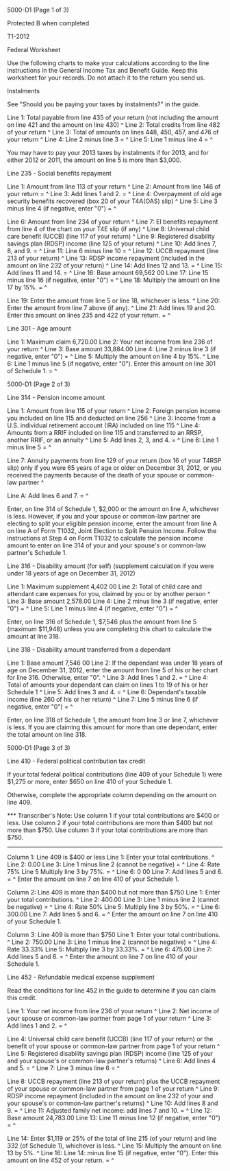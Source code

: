 ﻿5000-D1 (Page 1 of 3) 
 
Protected B when completed 
 
T1-2012 
 
Federal Worksheet 
 
Use the following charts to make your calculations according to the line 
instructions in the General Income Tax and Benefit Guide. Keep this worksheet 
for your records. Do not attach it to the return you send us. 
 
Instalments 
 
See "Should you be paying your taxes by instalments?" in the guide. 
 
Line 1: Total payable from line 435 of your return (not including the amount 
on line 421 and the amount on line 430) ^
Line 2: Total credits from line 482 of your return ^
Line 3: Total of amounts on lines 448, 450, 457, and 476 of your return ^
Line 4: Line 2 minus line 3 = ^
Line 5: Line 1 minus line 4 = ^
 
You may have to pay your 2013 taxes by instalments if for 2013, and for 
either 2012 or 2011, the amount on line 5 is more than $3,000. 
 
Line 235 - Social benefits repayment 
 
Line 1: Amount from line 113 of your return ^
Line 2: Amount from line 146 of your return = ^
Line 3: Add lines 1 and 2. = ^
Line 4: Overpayment of old age security benefits recovered (box 20 of your 
T4A(OAS) slip) ^
Line 5: Line 3 minus line 4 (if negative, enter "0") = ^
 
Line 6: Amount from line 234 of your return ^
Line 7: EI benefits repayment from line 4 of the chart on your T4E slip (if 
any) ^
Line 8: Universal child care benefit (UCCB) (line 117 of your return) ^
Line 9: Registered disability savings plan (RDSP) income (line 125 of your 
return) ^
Line 10: Add lines 7, 8, and 9. = ^
Line 11: Line 6 minus line 10 = ^
Line 12: UCCB repayment (line 213 of your return) ^
Line 13: RDSP income repayment (included in the amount on line 232 of your 
return) ^
Line 14: Add lines 12 and 13. = ^
Line 15: Add lines 11 and 14. = ^
Line 16: Base amount 69,562 00 
Line 17: Line 15 minus line 16 (if negative, enter "0") = ^
Line 18: Multiply the amount on line 17 by 15%. = ^
 
Line 19: Enter the amount from line 5 or line 18, whichever is less. ^
Line 20: Enter the amount from line 7 above (if any). ^
Line 21: Add lines 19 and 20. Enter this amount on lines 235 and 422 of your 
return. = ^
 
Line 301 - Age amount 
 
Line 1: Maximum claim 6,720.00 
Line 2: Your net income from line 236 of your return ^
Line 3: Base amount 33,884.00 
Line 4: Line 2 minus line 3 (if negative, enter "0") = ^
Line 5: Multiply the amount on line 4 by 15%. ^
Line 6: Line 1 minus line 5 (if negative, enter "0"). Enter this amount on 
line 301 of Schedule 1. = ^
 
 
5000-D1 (Page 2 of 3) 
 
Line 314 - Pension income amount 
 
Line 1: Amount from line 115 of your return ^
Line 2: Foreign pension income you included on line 115 and deducted on line 
256 ^
Line 3: Income from a U.S. individual retirement account (IRA) included on 
line 115 ^
Line 4: Amounts from a RRIF included on line 115 and transferred to an RRSP, 
another RRIF, or an annuity ^
Line 5: Add lines 2, 3, and 4. = ^
Line 6: Line 1 minus line 5 = ^
 
Line 7: Annuity payments from line 129 of your return (box 16 of your T4RSP 
slip) only if you were 65 years of age or older on December 31, 2012, or you 
received the payments because of the death of your spouse or common-law 
partner ^
 
Line A: Add lines 6 and 7. = ^
 
Enter, on line 314 of Schedule 1, $2,000 or the amount on line A, whichever 
is less. However, if you and your spouse or common-law partner are electing 
to split your eligible pension income, enter the amount from line A on line A 
of Form T1032, Joint Election to Split Pension Income. Follow the 
instructions at Step 4 on Form T1032 to calculate the pension income amount 
to enter on line 314 of your and your spouse's or common-law partner's 
Schedule 1. 
 
Line 316 - Disability amount (for self) (supplement calculation if you were 
under 18 years of age on December 31, 2012) 
 
Line 1: Maximum supplement 4,402 00 
Line 2: Total of child care and attendant care expenses for you, claimed by 
you or by another person ^
Line 3: Base amount 2,578.00 
Line 4: Line 2 minus line 3 (if negative, enter "0") = ^
Line 5: Line 1 minus line 4 (if negative, enter "0") = ^
 
Enter, on line 316 of Schedule 1, $7,546 plus the amount from line 5 (maximum 
$11,948) unless you are completing this chart to calculate the amount at line 
318. 
 
Line 318 - Disability amount transferred from a dependant 
 
Line 1: Base amount 7,546 00 
Line 2: If the dependant was under 18 years of age on December 31, 2012, 
enter the amount from line 5 of his or her chart for line 316. Otherwise, 
enter "0". ^
Line 3: Add lines 1 and 2. = ^
Line 4: Total of amounts your dependant can claim on lines 1 to 19 of his or 
her Schedule 1 ^
Line 5: Add lines 3 and 4. = ^
Line 6: Dependant's taxable income (line 260 of his or her return) ^
Line 7: Line 5 minus line 6 (if negative, enter "0") = ^
 
Enter, on line 318 of Schedule 1, the amount from line 3 or line 7, whichever 
is less. If you are claiming this amount for more than one dependant, enter 
the total amount on line 318. 
 
 
5000-D1 (Page 3 of 3) 
 
Line 410 - Federal political contribution tax credit 
 
If your total federal political contributions (line 409 of your Schedule 1) 
were $1,275 or more, enter $650 on line 410 of your Schedule 1. 
 
Otherwise, complete the appropriate column depending on the amount on line 
409. 
 
*** Transcriber's Note: Use column 1 if your total contributions are $400 or 
less. Use column 2 if your total contributions are more than $400 but not 
more than $750. Use column 3 if your total contributions are more than $750. 
*** 
 
Column 1: Line 409 is $400 or less 
Line 1: Enter your total contributions. ^
Line 2: 0.00 
Line 3: Line 1 minus line 2 (cannot be negative) = ^
Line 4: Rate 75% 
Line 5 Multiply line 3 by 75%. = ^
Line 6: 0 00 
Line 7: Add lines 5 and 6. = ^
Enter the amount on line 7 on line 410 of your Schedule 1. 
 
Column 2: Line 409 is more than $400 but not more than $750 
Line 1: Enter your total contributions. ^
Line 2: 400.00 
Line 3: Line 1 minus line 2 (cannot be negative) = ^
Line 4: Rate 50% 
Line 5: Multiply line 3 by 50%. = ^
Line 6: 300.00 
Line 7: Add lines 5 and 6. = ^
Enter the amount on line 7 on line 410 of your Schedule 1. 
 
Column 3: Line 409 is more than $750 
Line 1: Enter your total contributions. ^
Line 2: 750.00 
Line 3: Line 1 minus line 2 (cannot be negative) = ^
Line 4: Rate 33.33% 
Line 5: Multiply line 3 by 33.33%. = ^
Line 6: 475.00 
Line 7: Add lines 5 and 6. = ^
Enter the amount on line 7 on line 410 of your Schedule 1. 
 
Line 452 - Refundable medical expense supplement 
 
Read the conditions for line 452 in the guide to determine if you can claim 
this credit. 
 
Line 1: Your net income from line 236 of your return ^
Line 2: Net income of your spouse or common-law partner from page 1 of your 
return ^
Line 3: Add lines 1 and 2. = ^
 
Line 4: Universal child care benefit (UCCB) (line 117 of your return) or the 
benefit of your spouse or common-law partner from page 1 of your return ^
Line 5: Registered disability savings plan (RDSP) income (line 125 of your 
and your spouse's or common-law partner's returns) ^
Line 6: Add lines 4 and 5. = ^
Line 7: Line 3 minus line 6 = ^
 
Line 8: UCCB repayment (line 213 of your return) plus the UCCB repayment of 
your spouse or common-law partner from page 1 of your return ^
Line 9: RDSP income repayment (included in the amount on line 232 of your and 
your spouse's or common-law partner's returns) ^
Line 10: Add lines 8 and 9. = ^
Line 11: Adjusted family net income: add lines 7 and 10. = ^
Line 12: Base amount 24,783.00 
Line 13: Line 11 minus line 12 (if negative, enter "0") = ^
 
Line 14: Enter $1,119 or 25% of the total of line 215 (of your return) and 
line 332 (of Schedule 1), whichever is less. ^
Line 15: Multiply the amount on line 13 by 5%. ^
Line 16: Line 14: minus line 15 (if negative, enter "0"). Enter this amount 
on line 452 of your return. = ^
